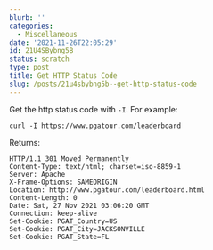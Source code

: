 ```yaml
---
blurb: ''
categories:
  - Miscellaneous
date: '2021-11-26T22:05:29'
id: 21U4SBybng5B
status: scratch
type: post
title: Get HTTP Status Code
slug: /posts/21u4sbybng5b--get-http-status-code
---
```


Get the http status code with `-I`. For example:

```
curl -I https://www.pgatour.com/leaderboard
```

Returns:

```
HTTP/1.1 301 Moved Permanently
Content-Type: text/html; charset=iso-8859-1
Server: Apache
X-Frame-Options: SAMEORIGIN
Location: http://www.pgatour.com/leaderboard.html
Content-Length: 0
Date: Sat, 27 Nov 2021 03:06:20 GMT
Connection: keep-alive
Set-Cookie: PGAT_Country=US
Set-Cookie: PGAT_City=JACKSONVILLE
Set-Cookie: PGAT_State=FL
```
